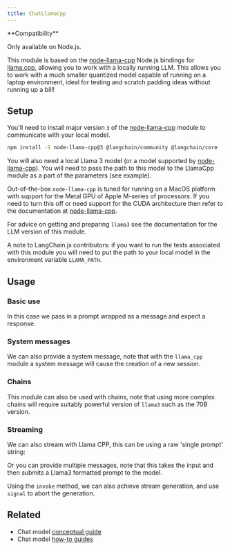 ```yaml
---
title: ChatLlamaCpp
---
```


<Tip>
**Compatibility**

Only available on Node.js.
</Tip>

This module is based on the [node-llama-cpp](https://github.com/withcatai/node-llama-cpp) Node.js bindings for [llama.cpp](https://github.com/ggerganov/llama.cpp), allowing you to work with a locally running LLM. This allows you to work with a much smaller quantized model capable of running on a laptop environment, ideal for testing and scratch padding ideas without running up a bill!

## Setup

You'll need to install major version `3` of the [node-llama-cpp](https://github.com/withcatai/node-llama-cpp) module to communicate with your local model.


```bash npm
npm install -S node-llama-cpp@3 @langchain/community @langchain/core
```

You will also need a local Llama 3 model (or a model supported by [node-llama-cpp](https://github.com/withcatai/node-llama-cpp)). You will need to pass the path to this model to the LlamaCpp module as a part of the parameters (see example).

Out-of-the-box `node-llama-cpp` is tuned for running on a MacOS platform with support for the Metal GPU of Apple M-series of processors. If you need to turn this off or need support for the CUDA architecture then refer to the documentation at [node-llama-cpp](https://withcatai.github.io/node-llama-cpp/).

For advice on getting and preparing `llama3` see the documentation for the LLM version of this module.

A note to LangChain.js contributors: if you want to run the tests associated with this module you will need to put the path to your local model in the environment variable `LLAMA_PATH`.

## Usage

### Basic use

In this case we pass in a prompt wrapped as a message and expect a response.


<IntegrationLlamaCpp />

### System messages

We can also provide a system message, note that with the `llama_cpp` module a system message will cause the creation of a new session.


<IntegrationLlamaCppSystem />

### Chains

This module can also be used with chains, note that using more complex chains will require suitably powerful version of `llama3` such as the 70B version.


<IntegrationLlamaCppChain />

### Streaming

We can also stream with Llama CPP, this can be using a raw 'single prompt' string:


<IntegrationLlamaCppStream />

Or you can provide multiple messages, note that this takes the input and then submits a Llama3 formatted prompt to the model.


<IntegrationLlamaCppStreamMulti />

Using the `invoke` method, we can also achieve stream generation, and use `signal` to abort the generation.


<IntegrationLlamaCppStreamInvoke />

## Related

- Chat model [conceptual guide](/oss/concepts/chat_models)
- Chat model [how-to guides](/oss/how-to/#chat-models)
